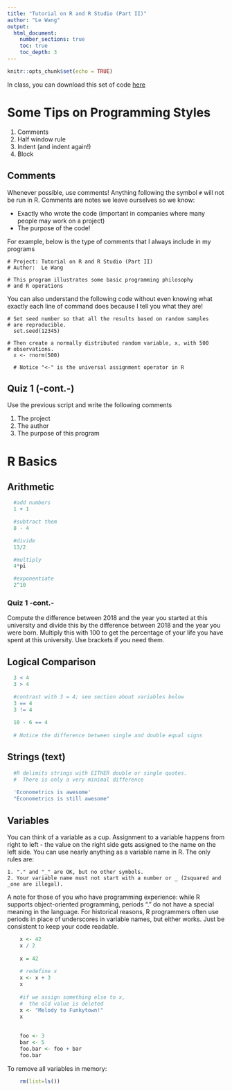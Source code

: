 ```yaml
---
title: "Tutorial on R and R Studio (Part II)"
author: "Le Wang"
output:
  html_document:
    number_sections: true
    toc: true
    toc_depth: 3    
---
```


```r
knitr::opts_chunk$set(echo = TRUE)
```

In class, you can download this set of code [here](intro-to-R_part2.R)

# Some Tips on Programming Styles

1. Comments
2. Half window rule
3. Indent (and indent again!)
4. Block


## Comments

Whenever possible, use comments! Anything following the symbol `#` will not be run in R. Comments are notes we leave ourselves so we know: 

  - Exactly who wrote the code (important in companies where many people may work on a project) 
  - The purpose of the code!

For example, below is the type of comments that I always include in my programs
```
# Project: Tutorial on R and R Studio (Part II)
# Author:  Le Wang

# This program illustrates some basic programming philosophy
# and R operations
```

You can also understand the following code without even knowing what exactly each line of command does because I tell you what they are!

```
# Set seed number so that all the results based on random samples 
# are reproducible.
  set.seed(12345)

# Then create a normally distributed random variable, x, with 500 
# observations.
  x <- rnorm(500)

  # Notice "<-" is the universal assignment operator in R
```

## Quiz 1 (-cont.-) 
  
Use the previous script and write the following comments
  
  1. The project
  2. The author
  3. The purpose of this program    
  
# R Basics

## Arithmetic 

```r
  #add numbers
  1 + 1

  #subtract them
  8 - 4

  #divide
  13/2

  #multiply
  4*pi

  #exponentiate
  2^10   

```

  
### Quiz 1 -cont.-
  
Compute the difference between 2018 and the year you started at this university and divide this by the difference between 2018 and the year you were born. Multiply this with 100 to get the percentage of your life you have spent at this university. Use brackets if you need them.  


## Logical Comparison


```r
  3 < 4
  3 > 4

  #contrast with 3 = 4; see section about variables below
  3 == 4
  3 != 4
  
  10 - 6 == 4
  
  # Notice the difference between single and double equal signs
```


## Strings (text)

```r
  #R delimits strings with EITHER double or single quotes.
  #  There is only a very minimal difference
  
  'Econometrics is awesome'  
  "Econometrics is still awesome"  
```



## Variables

You can think of a variable as a cup. Assignment to a variable happens from right to left - the value on the right side gets assigned to the name on the left side. You can use nearly anything as a variable name in R. The only rules are:
    
    1. "." and "_" are OK, but no other symbols.
    2. Your variable name must not start with a number or _ (2squared and  _one are illegal).  
  
A note for those of you who have programming experience: while R supports object-oriented programming, periods "." do not have a special meaning in the language. For historical reasons, R programmers often use periods in place of underscores in variable names, but either works. Just be consistent to keep your code readable.



```r
    x <- 42
    x / 2
    
    x = 42
    
    # redefine x
    x <- x + 3
    x
    
    #if we assign something else to x,
    #  the old value is deleted        
    x <- "Melody to Funkytown!"
    x
    
    
    foo <- 3
    bar <- 5
    foo.bar <- foo + bar
    foo.bar
```

To remove all variables in memory:

```r
    rm(list=ls())
```




















